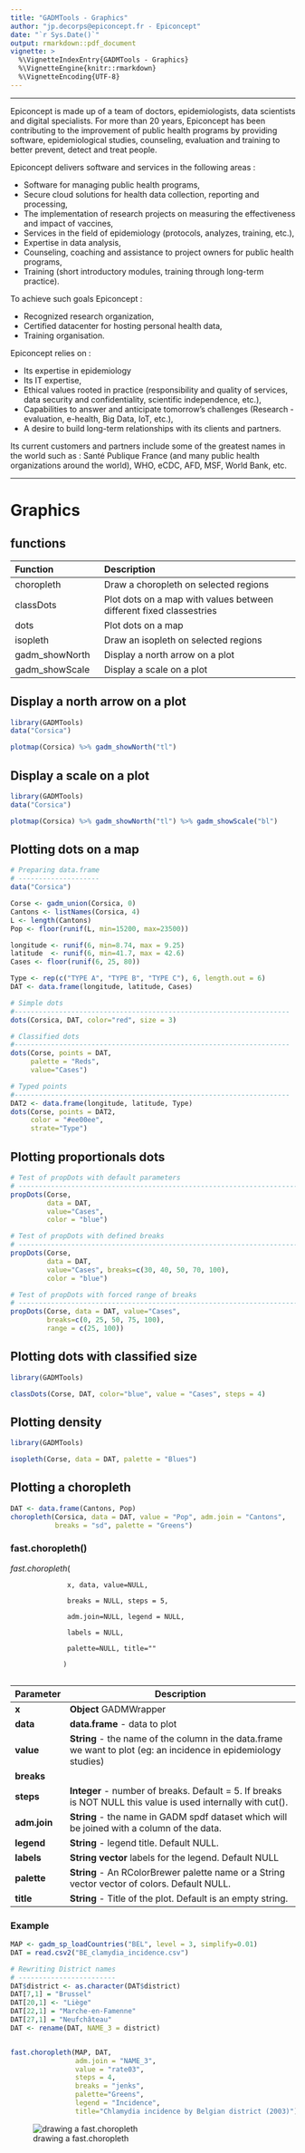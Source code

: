 ```yaml
---
title: "GADMTools - Graphics"
author: "jp.decorps@epiconcept.fr - Epiconcept"
date: "`r Sys.Date()`"
output: rmarkdown::pdf_document
vignette: >
  %\VignetteIndexEntry{GADMTools - Graphics}
  %\VignetteEngine{knitr::rmarkdown}
  %\VignetteEncoding{UTF-8}
---
```





--------------------------------------------------------------------------------------------

Epiconcept is made up of a team of doctors, epidemiologists, data scientists and digital specialists.
For more than 20 years, Epiconcept has been contributing to the improvement of public health programs by providing software, epidemiological studies, counseling, evaluation and training to better prevent, detect and treat people.

Epiconcept delivers software and services in the following areas :

  - Software for managing public health programs,
  - Secure cloud solutions for health data collection, reporting and processing,
  - The implementation of research projects on measuring the effectiveness and impact of vaccines,
  - Services in the field of epidemiology (protocols, analyzes, training, etc.),
  - Expertise in data analysis,
  - Counseling, coaching and assistance to project owners for public health programs,
  - Training (short introductory modules, training through long-term practice).

To achieve such goals Epiconcept :

  - Recognized research organization,
  - Certified datacenter for hosting personal health data,
  - Training organisation.

Epiconcept relies on  :

  - Its expertise in epidemiology
  - Its IT expertise,
  - Ethical values rooted in practice (responsibility and quality of services, data security and confidentiality, scientific independence, etc.),
  - Capabilities to answer and anticipate tomorrow’s challenges (Research - evaluation, e-health, Big Data, IoT, etc.),
  - A desire to build long-term relationships with its clients and partners.

Its current customers and partners include some of the greatest names in the world such as : Santé Publique France (and many public health organizations around the world), WHO, eCDC, AFD, MSF, World Bank, etc.

--------------------------------------------------------------------------------------------


\newpage

# Graphics

## functions

Function             | Description 
:------------------- | :------------------------------------------
choropleth           | Draw a choropleth on selected regions
classDots            | Plot dots on a map with values between different fixed classestries
dots                 | Plot dots on a map
isopleth             | Draw an isopleth on selected regions
gadm_showNorth       | Display a north arrow on a plot
gadm_showScale       | Display a scale on a plot

\newpage
## Display a north arrow on a plot

```r
library(GADMTools)
data("Corsica")

plotmap(Corsica) %>% gadm_showNorth("tl")
```

\newpage
## Display a scale on a plot

```r
library(GADMTools)
data("Corsica")

plotmap(Corsica) %>% gadm_showNorth("tl") %>% gadm_showScale("bl")
```

\newpage
## Plotting dots on a map

```r
# Preparing data.frame
# --------------------
data("Corsica")

Corse <- gadm_union(Corsica, 0)
Cantons <- listNames(Corsica, 4)
L <- length(Cantons)
Pop <- floor(runif(L, min=15200, max=23500))

longitude <- runif(6, min=8.74, max = 9.25)
latitude  <- runif(6, min=41.7, max = 42.6)
Cases <- floor(runif(6, 25, 80))

Type <- rep(c("TYPE A", "TYPE B", "TYPE C"), 6, length.out = 6)
DAT <- data.frame(longitude, latitude, Cases)

```

\newpage
```r
# Simple dots
#--------------------------------------------------------------------
dots(Corsica, DAT, color="red", size = 3)

```


\newpage
```r

# Classified dots
#--------------------------------------------------------------------
dots(Corse, points = DAT, 
     palette = "Reds",
     value="Cases")
```


\newpage
```r
# Typed points
#--------------------------------------------------------------------
DAT2 <- data.frame(longitude, latitude, Type)
dots(Corse, points = DAT2, 
     color = "#ee00ee",
     strate="Type")
```



\newpage
## Plotting proportionals dots
```r
# Test of propDots with default parameters
# ------------------------------------------------------------------------------
propDots(Corse, 
         data = DAT, 
         value="Cases",
         color = "blue")
```

\newpage
```r
# Test of propDots with defined breaks
# ------------------------------------------------------------------------------
propDots(Corse, 
         data = DAT,
         value="Cases", breaks=c(30, 40, 50, 70, 100),
         color = "blue")

```



\newpage
```r
# Test of propDots with forced range of breaks
# ------------------------------------------------------------------------------
propDots(Corse, data = DAT, value="Cases",
         breaks=c(0, 25, 50, 75, 100), 
         range = c(25, 100))

```

\newpage
## Plotting dots with classified size

```r
library(GADMTools)

classDots(Corse, DAT, color="blue", value = "Cases", steps = 4)

```


\newpage
## Plotting density
```r
library(GADMTools)

isopleth(Corse, data = DAT, palette = "Blues")
```


\newpage
## Plotting a choropleth

```r
DAT <- data.frame(Cantons, Pop)
choropleth(Corsica, data = DAT, value = "Pop", adm.join = "Cantons",
           breaks = "sd", palette = "Greens")
```


\newpage
### fast.choropleth()

*fast.choropleth*(

                  x, data, value=NULL,
                  
                  breaks = NULL, steps = 5,
  
                  adm.join=NULL, legend = NULL,
                  
                  labels = NULL,
                  
                  palette=NULL, title=""
                  
                 )
                 
Parameter | Description                  
--------- | --------------------------------------------------------------------------------- 
**x**	| **Object** GADMWrapper
**data**	| **data.frame** - data to plot
**value**	| **String** - the name of the column in the data.frame we want to plot (eg: an incidence in epidemiology studies)
**breaks**	| 
**steps**	| **Integer** - number of breaks. Default = 5. If breaks is NOT NULL this value is used internally with cut().
**adm.join**	| **String** - the name in GADM spdf dataset which will be joined with a column of the data.
**legend**	| **String** - legend title. Default NULL.
**labels**	| **String vector** labels for the legend. Default NULL
**palette**	| **String** - An RColorBrewer palette name or a String vector vector of colors. Default NULL.
**title**	| **String** - Title of the plot. Default is an empty string.

\newpage
### Example
```r
MAP <- gadm_sp_loadCountries("BEL", level = 3, simplify=0.01)
DAT = read.csv2("BE_clamydia_incidence.csv")

# Rewriting District names
# ------------------------
DAT$district <- as.character(DAT$district)
DAT[7,1] = "Brussel"
DAT[20,1] <- "Liège"
DAT[22,1] = "Marche-en-Famenne"
DAT[27,1] = "Neufchâteau"
DAT <- rename(DAT, NAME_3 = district)


fast.choropleth(MAP, DAT,
                adm.join = "NAME_3",
                value = "rate03",
                steps = 4,
                breaks = "jenks",
                palette="Greens",
                legend = "Incidence",
                title="Chlamydia incidence by Belgian district (2003)")
```
![drawing a fast.choropleth](Rplot49.jpg)

              
